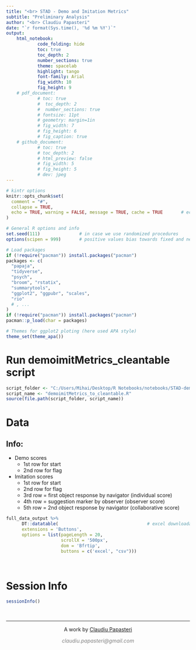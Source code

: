 ```yaml
---
title: "<br> STAD - Demo and Imitation Metrics" 
subtitle: "Preliminary Analysis"
author: "<br> Claudiu Papasteri"
date: "`r format(Sys.time(), '%d %m %Y')`"
output: 
    html_notebook:
            code_folding: hide
            toc: true
            toc_depth: 2
            number_sections: true
            theme: spacelab
            highlight: tango
            font-family: Arial
            fig_width: 10
            fig_height: 9
    # pdf_document: 
            # toc: true
            #  toc_depth: 2
            #  number_sections: true
            # fontsize: 11pt
            # geometry: margin=1in
            # fig_width: 7
            # fig_height: 6
            # fig_caption: true
    # github_document: 
            # toc: true
            # toc_depth: 2
            # html_preview: false
            # fig_width: 5
            # fig_height: 5
            # dev: jpeg
---
```



<!-- Setup -->


```r
# kintr options
knitr::opts_chunk$set(
  comment = "#",
  collapse = TRUE,
  echo = TRUE, warning = FALSE, message = TRUE, cache = TRUE       # echo = False for github_document, but will be folded in html_notebook
)

# General R options and info
set.seed(111)               # in case we use randomized procedures       
options(scipen = 999)       # positive values bias towards fixed and negative towards scientific notation

# Load packages
if (!require("pacman")) install.packages("pacman")
packages <- c(
  "papaja",
  "tidyverse",      
  "psych",          
  "broom", "rstatix",
  "summarytools",            
  "ggplot2", "ggpubr", "scales",        
  "rio"
  # , ...
)
if (!require("pacman")) install.packages("pacman")
pacman::p_load(char = packages)

# Themes for ggplot2 ploting (here used APA style)
theme_set(theme_apa())
```





<!-- Report -->

# Run demoimitMetrics_cleantable script

```r
script_folder <- "C:/Users/Mihai/Desktop/R Notebooks/notebooks/STAD-demoimitMetrics/STAD_behavioral_scrips" 
script_name <- "demoimitMetrics_to_cleantable.R"
source(file.path(script_folder, script_name))
```


# Data

## Info:
* Demo scores
    + 1st row for start 
    + 2nd row for flag

* Imitation scores
    + 1st row for start 
    + 2nd row for flag 
    + 3rd row = first object response by navigator (individual score)
    + 4th row = suggestion marker by observer (observer score)     
    + 5th row = 2nd object response by navigator (collaborative score)


```r
full_data_output %>%
      DT::datatable(                                  # excel downloadable  DT table
      extensions = 'Buttons',
      options = list(pageLength = 20,
                     scrollX = '500px', 
                     dom = 'Bfrtip', 
                     buttons = c('excel', "csv")))
```





<!-- Session Info and License -->

<br>

# Session Info
```r
sessionInfo()    
```

<!-- Footer -->
&nbsp;
<hr />
<p style="text-align: center;">A work by <a href="https://github.com/ClaudiuPapasteri/">Claudiu Papasteri</a></p>
<p style="text-align: center;"><span style="color: #808080;"><em>claudiu.papasteri@gmail.com</em></span></p>
&nbsp;
